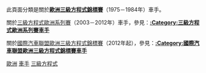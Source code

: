 此頁面分類是關於'''[[歐洲三級方程式錦標賽|歐洲三級方程式錦標賽]]'''（1975－1984年）車手。

關於[[三級方程式歐洲系列賽|三級方程式歐洲系列賽]]（2003－2012年）車手，參見：'''[[:Category:三級方程式歐洲系列賽車手|:Category:三級方程式歐洲系列賽車手]]'''

關於[[國際汽車聯盟歐洲三級方程式錦標賽|國際汽車聯盟歐洲三級方程式錦標賽]]（2012年起），參見：'''[[:Category:國際汽車聯盟歐洲三級方程式錦標賽車手|:Category:國際汽車聯盟歐洲三級方程式錦標賽車手]]'''

[[Category:三級方程式車手|歐洲]]
[[Category:歐洲三級方程式錦標賽|車手]]
[[Category:各歐洲系列賽賽車手|三級方程式]]